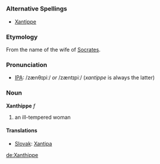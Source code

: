 =={{en}}==
===Alternative Spellings===
* [[Xantippe]]

===Etymology===
From the name of the wife of [[Socrates]].

===Pronunciation===
* [[IPA]]: /zænθɪpiː/ ''or'' /zæntɪpiː/ (''xantippe'' is always the latter)

===Noun===
'''Xanthippe''' ''f''
# an ill-tempered woman

====Translations====
*[[Slovak]]: [[Xantipa]]


[[de:Xanthippe]]